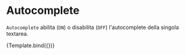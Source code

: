 

<Meta title="Components/Textarea/Props/Autocomplete" component={VvTextarea} />

# Autocomplete

`Autocomplete` abilita (`ON`) o disabilita (`OFF`) l'autocomplete della singola textarea.

<Canvas>
	<Story
		name="Autocomplete"
		play={textareaTest}
		args={{
			name: 'textarea-autocomplete-on',
			label: 'Nome',
			autocomplete: 'on'
		}}>
		{Template.bind({})}
	</Story>
</Canvas>
